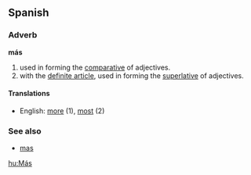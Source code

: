 ==Spanish==
===Adverb===
'''más'''

# used in forming the [[comparative]] of adjectives.
# with the [[definite article]], used in forming the [[superlative]] of adjectives.

====Translations====
*English: [[more]] (1), [[most]] (2)

===See also===
*[[mas]]

[[hu:Más]]